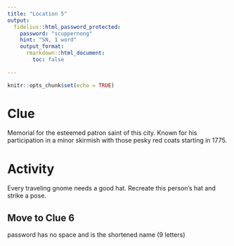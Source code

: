 ```yaml
---
title: "Location 5"
output:
  fidelius::html_password_protected:
    password: "scuppernong"
    hint: "SN, 1 word"
    output_format: 
      rmarkdown::html_document:
        toc: false
      
---
```


```r
knitr::opts_chunk$set(echo = TRUE)
```


# Clue

Memorial for the esteemed patron saint of this city. Known for his participation in a minor skirmish with those pesky red coats starting in 1775.


# Activity

Every traveling gnome needs a good hat. Recreate this person's hat and strike a pose.


## Move to Clue 6
password has no space and is the shortened name (9 letters)



